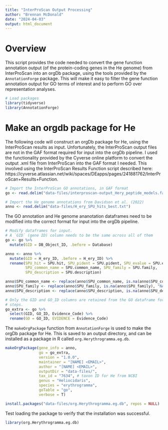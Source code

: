 ```yaml
---
title: "InterProScan Output Processing"
author: "Brennan McDonald"
date: "2024-04-03"
output: html_document
---
```


# Overview

This script provides the code needed to convert the gene function annotation output (of the protein-coding genes in the He genome) from InterProScan into an orgDb package, using the tools provided by the `AnnotationForge` package. This will make it easy to filter the gene function annotation output for GO terms of interest and to perform GO over representation analyses.

```r
# Load packages
library(tidyverse)
library(AnnotationForge)
```


# Make an orgdb package for He

The following code will construct an orgDb package for He, using the InterProScan results as input. Unfortunately, the InterProScan output files are not in the GAF format required for input into the orgDb pipeline. I used the functionality provided by the Cyverse online platform to convert the output .xml file from InterProScan into the GAF format I needed. This involved using the InterProScan Results Function script described here: https://cyverse.atlassian.net/wiki/spaces/DEapps/pages/241881762/InterProScan+Results+Function.

```r
# Import the InterProScan GO annotations, in GAF format
go <- read.delim("data-files/interproscan-output_Hery_peptide_models.fasta_gaf.txt")

# Import the He genome annotations from Davidson et al. (2022)
anno <- read.delim("data-files/H_ery_SPU_hits_best.txt")
```


The GO annotation and He genome ananotation dataframes need to be modified into the correct format for input into the orgDb pipeline.

```r
# Modify dataframes for input. 
# A `GID` (gene ID) column needs to be the same across all of them
go <- go %>% 
  mutate(GID = DB_Object_ID, .before = Database)

anno <- anno %>% 
  mutate(GID = H_ery_ID, .before = H_ery_ID) %>% 
  rename(SPU_hit = SPU.hit, SPU_pident = SPU.pident, SPU_evalue = SPU.evalue,
         SPU_common_name = SPU.common_name, SPU_family = SPU.family,
         SPU_description = SPU.description)

anno$SPU_common_name <- replace(anno$SPU_common_name, is.na(anno$SPU_common_name), "NA")
anno$SPU_family <- replace(anno$SPU_family, is.na(anno$SPU_family), "NA")
anno$SPU_description <- replace(anno$SPU_description, is.na(anno$SPU_description), "NA")

# Only the GID and GO_ID columns are retained from the GO dataframe for downstream
# steps.
go_extra <- go %>% 
  select(GID, GO_ID, Evidence_Code) %>% 
  rename(GO = GO_ID, EVIDENCE = Evidence_Code)
```

The `makeOrgPackage` function from `AnnotationForge` is used to make the orgDb package for He. This is saved to an output directory, and can be installed as a package in R called `org.Herythrogramma.eg.db`.

```r
makeOrgPackage(gene_info = anno, 
               go = go_extra, 
               version = "1.0.0",
               maintainer = "[NAME] <EMAIL>",
               author = "[NAME] <EMAIL>",
               outputDir = "data-files/",
               tax_id = "7634", # taxon ID for He from NCBI
               genus = "Heliocidaris",
               species = "erythrogramma",
               goTable = "go",
               verbose = T)

install.packages("data-files/org.Herythrogramma.eg.db", repos = NULL)
```

Test loading the package to verify that the installation was successful.

```r
library(org.Herythrogramma.eg.db)
```





